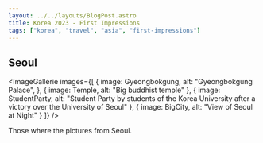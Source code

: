 ```yaml
---
layout: ../../layouts/BlogPost.astro
title: Korea 2023 - First Impressions
tags: ["korea", "travel", "asia", "first-impressions"]
---
```




## Seoul

<ImageGallerie
  images={[
    {
      image: Gyeongbokgung,
      alt: "Gyeongbokgung Palace",
    },
    {
        image: Temple,
        alt: "Big buddhist temple"
    },
    {
        image: StudentParty,
        alt: "Student Party by students of the Korea University after a victory over the University of Seoul"
    },
    {
        image: BigCity,
        alt: "View of Seoul at Night"
    }
  ]}
/>

<ImageView 
  image={NamsanStream}
  alt="Namsan Stream"
/>

Those where the pictures from Seoul.

